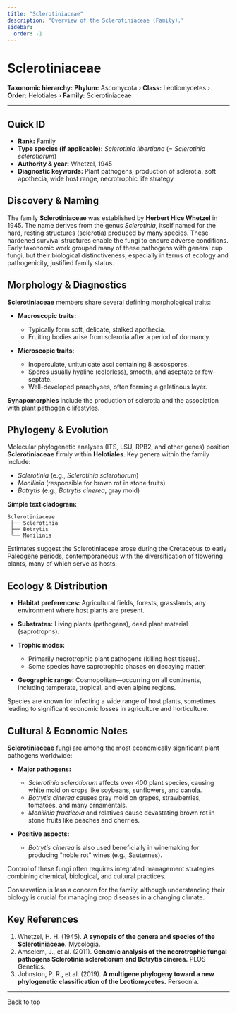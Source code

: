 ```yaml
---
title: "Sclerotiniaceae"
description: "Overview of the Sclerotiniaceae (Family)."
sidebar:
  order: -1
---
```



# Sclerotiniaceae <Badge variant="note" text="Family" />

**Taxonomic hierarchy:** **Phylum:** Ascomycota › **Class:** Leotiomycetes › **Order:** Helotiales › **Family:** Sclerotiniaceae

---

## Quick ID
* **Rank:** Family  
* **Type species (if applicable):** _Sclerotinia libertiana_ (= _Sclerotinia sclerotiorum_)  
* **Authority & year:** Whetzel, 1945  
* **Diagnostic keywords:** Plant pathogens, production of sclerotia, soft apothecia, wide host range, necrotrophic life strategy  

## Discovery & Naming
The family **Sclerotiniaceae** was established by **Herbert Hice Whetzel** in 1945. The name derives from the genus _Sclerotinia_, itself named for the hard, resting structures (sclerotia) produced by many species. These hardened survival structures enable the fungi to endure adverse conditions. Early taxonomic work grouped many of these pathogens with general cup fungi, but their biological distinctiveness, especially in terms of ecology and pathogenicity, justified family status.

## Morphology & Diagnostics
**Sclerotiniaceae** members share several defining morphological traits:

- **Macroscopic traits:**
  - Typically form soft, delicate, stalked apothecia.
  - Fruiting bodies arise from sclerotia after a period of dormancy.

- **Microscopic traits:**
  - Inoperculate, unitunicate asci containing 8 ascospores.
  - Spores usually hyaline (colorless), smooth, and aseptate or few-septate.
  - Well-developed paraphyses, often forming a gelatinous layer.

**Synapomorphies** include the production of sclerotia and the association with plant pathogenic lifestyles.

## Phylogeny & Evolution
Molecular phylogenetic analyses (ITS, LSU, RPB2, and other genes) position **Sclerotiniaceae** firmly within **Helotiales**. Key genera within the family include:

- _Sclerotinia_ (e.g., _Sclerotinia sclerotiorum_)
- _Monilinia_ (responsible for brown rot in stone fruits)
- _Botrytis_ (e.g., _Botrytis cinerea_, gray mold)

**Simple text cladogram:**
```
Sclerotiniaceae
 ├── Sclerotinia
 ├── Botrytis
 └── Monilinia
```
Estimates suggest the Sclerotiniaceae arose during the Cretaceous to early Paleogene periods, contemporaneous with the diversification of flowering plants, many of which serve as hosts.

## Ecology & Distribution
- **Habitat preferences:** Agricultural fields, forests, grasslands; any environment where host plants are present.
- **Substrates:** Living plants (pathogens), dead plant material (saprotrophs).
- **Trophic modes:** 
  - Primarily necrotrophic plant pathogens (killing host tissue).
  - Some species have saprotrophic phases on decaying matter.

- **Geographic range:** Cosmopolitan—occurring on all continents, including temperate, tropical, and even alpine regions.

Species are known for infecting a wide range of host plants, sometimes leading to significant economic losses in agriculture and horticulture.

## Cultural & Economic Notes
**Sclerotiniaceae** fungi are among the most economically significant plant pathogens worldwide:

- **Major pathogens:**
  - _Sclerotinia sclerotiorum_ affects over 400 plant species, causing white mold on crops like soybeans, sunflowers, and canola.
  - _Botrytis cinerea_ causes gray mold on grapes, strawberries, tomatoes, and many ornamentals.
  - _Monilinia fructicola_ and relatives cause devastating brown rot in stone fruits like peaches and cherries.

- **Positive aspects:** 
  - _Botrytis cinerea_ is also used beneficially in winemaking for producing "noble rot" wines (e.g., Sauternes).

Control of these fungi often requires integrated management strategies combining chemical, biological, and cultural practices.

Conservation is less a concern for the family, although understanding their biology is crucial for managing crop diseases in a changing climate.

## Key References
1. Whetzel, H. H. (1945). **A synopsis of the genera and species of the Sclerotiniaceae.** Mycologia.  
2. Amselem, J., et al. (2011). **Genomic analysis of the necrotrophic fungal pathogens Sclerotinia sclerotiorum and Botrytis cinerea.** PLOS Genetics.  
3. Johnston, P. R., et al. (2019). **A multigene phylogeny toward a new phylogenetic classification of the Leotiomycetes.** Persoonia.  

---

<LinkButton href="#top" variant="minimal" icon="arrow-up">
  Back to top
</LinkButton>
